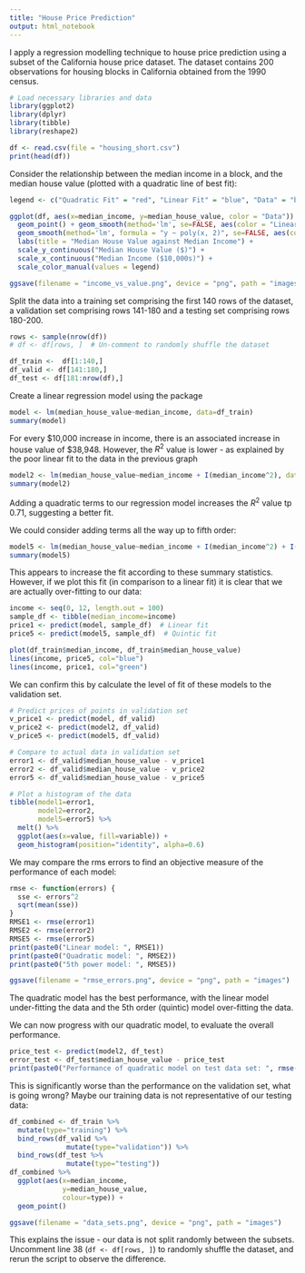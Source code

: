 ```yaml
---
title: "House Price Prediction"
output: html_notebook
---
```


I apply a regression modelling technique to house price prediction using a subset of the California house price dataset. The dataset contains 200 observations for housing blocks in California obtained from the 1990 census. 

```r
# Load necessary libraries and data
library(ggplot2)
library(dplyr)
library(tibble)
library(reshape2)

df <- read.csv(file = "housing_short.csv")
print(head(df))
```
Consider the relationship between the median income in a block, and the median house value (plotted with a quadratic line of best fit):

```r

legend <- c("Quadratic Fit" = "red", "Linear Fit" = "blue", "Data" = "black")

ggplot(df, aes(x=median_income, y=median_house_value, color = "Data")) + 
  geom_point() + geom_smooth(method='lm', se=FALSE, aes(color = "Linear Fit")) +
  geom_smooth(method='lm', formula = "y ~ poly(x, 2)", se=FALSE, aes(color = "Quadratic Fit")) +
  labs(title = "Median House Value against Median Income") +
  scale_y_continuous("Median House Value ($)") +
  scale_x_continuous("Median Income ($10,000s)") +
  scale_color_manual(values = legend)

ggsave(filename = "income_vs_value.png", device = "png", path = "images")
```
Split the data into a training set comprising the first 140 rows of the dataset, a validation set comprising rows 141-180 and a testing set comprising rows 180-200.

```r
rows <- sample(nrow(df))
# df <- df[rows, ]  # Un-comment to randomly shuffle the dataset

df_train <-  df[1:140,]
df_valid <- df[141:180,]
df_test <- df[181:nrow(df),]
```

Create a linear regression model using the package

```r
model <- lm(median_house_value~median_income, data=df_train)
summary(model)
```
For every \$10,000 increase in income, there is an associated increase in house value of \$38,948. However, the $R^{2}$ value is lower - as explained by the poor linear fit to the data in the previous graph


```r
model2 <- lm(median_house_value~median_income + I(median_income^2), data=df_train)
summary(model2)
```
Adding a quadratic terms to our regression model increases the $R^{2}$ value tp $0.71$, suggesting a better fit.

We could consider adding terms all the way up to fifth order:

```r
model5 <- lm(median_house_value~median_income + I(median_income^2) + I(median_income^3) + I(median_income^4) +I(median_income^5), data=df_train)
summary(model5)
```
This appears to increase the fit according to these summary statistics. However, if we plot this fit (in comparison to a linear fit) it is clear that we are actually over-fitting to our data:

```r
income <- seq(0, 12, length.out = 100)
sample_df <- tibble(median_income=income)
price1 <- predict(model, sample_df)  # Linear fit
price5 <- predict(model5, sample_df)  # Quintic fit

plot(df_train$median_income, df_train$median_house_value)
lines(income, price5, col="blue")
lines(income, price1, col="green")
```
We can confirm this by calculate the level of fit of these models to the validation set.

```r
# Predict prices of points in validation set
v_price1 <- predict(model, df_valid)
v_price2 <- predict(model2, df_valid)
v_price5 <- predict(model5, df_valid)

# Compare to actual data in validation set
error1 <- df_valid$median_house_value - v_price1
error2 <- df_valid$median_house_value - v_price2
error5 <- df_valid$median_house_value - v_price5

# Plot a histogram of the data
tibble(model1=error1,
       model2=error2,
       model5=error5) %>% 
  melt() %>%  
  ggplot(aes(x=value, fill=variable)) +
  geom_histogram(position="identity", alpha=0.6)
```
We may compare the rms errors to find an objective measure of the performance of each model:

```r
rmse <- function(errors) {
  sse <- errors^2
  sqrt(mean(sse))
}
RMSE1 <- rmse(error1)
RMSE2 <- rmse(error2)
RMSE5 <- rmse(error5)
print(paste0("Linear model: ", RMSE1))
print(paste0("Quadratic model: ", RMSE2))
print(paste0("5th power model: ", RMSE5))

ggsave(filename = "rmse_errors.png", device = "png", path = "images")
```

The quadratic model has the best performance, with the linear model under-fitting the data and the 5th order (quintic) model over-fitting the data.

We can now progress with our quadratic model, to evaluate the overall performance.

```r
price_test <- predict(model2, df_test)
error_test <- df_test$median_house_value - price_test
print(paste0("Performance of quadratic model on test data set: ", rmse(error_test)))
```
This is significantly worse than the performance on the validation set, what is going wrong? Maybe our training data is not representative of our testing data:

```r
df_combined <- df_train %>% 
  mutate(type="training") %>% 
  bind_rows(df_valid %>%
              mutate(type="validation")) %>% 
  bind_rows(df_test %>%
              mutate(type="testing"))
df_combined %>% 
  ggplot(aes(x=median_income,
             y=median_house_value,
             colour=type)) +
  geom_point()

ggsave(filename = "data_sets.png", device = "png", path = "images")
```

This explains the issue - our data is not split randomly between the subsets. Uncomment line 38 (`df <- df[rows, ]`) to randomly shuffle the dataset, and rerun the script to observe the difference. 